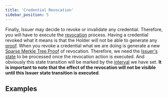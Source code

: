 ```yaml
---
title: 'Credential Revocation'
sidebar_position: 5
---
```


Finally, Issuer may decide to revoke or invalidate any credential. Therefore, you will have to execute the [revocation](#revocation) process.
Having a credential revoked what it means is that the Holder will not be able to generate any [proof](#proofs).
When you revoke a credential what we are doing is generate a new [Sparse Merkle Tree Proof](#proof) of revocation. Therefore, we need the [Issuer's state](#state-transition) to be processed once the revocation action is executed. And obviously this state transition will be marked by the [interval](#issuer-intervals) we have set. **It is important to note that the effect of the revocation will not be visible until this Issuer state transition is executed**.

## Examples



<SdkCodeBlock
  ts={CredentialRevocationJs}
  py={CredentialRevocationPy}
  java={CredentialRevocationJava}
  php={CredentialRevocationPhp}
  go={CredentialRevocationGo}
/>
